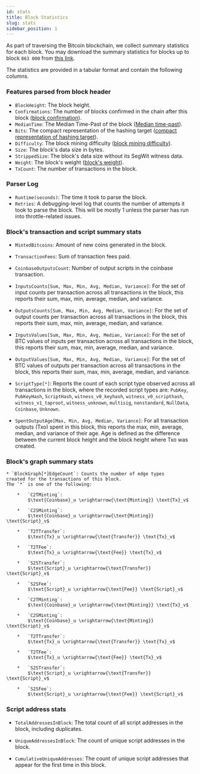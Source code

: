 ```yaml
---
id: stats
title: Block Statistics
slug: stats
sidebar_position: 1
---
```




As part of traversing the Bitcoin blockchain, 
we collect summary statistics for each block. 
You may download the summary statistics for 
blocks up to block `863 000` from 
[this link](https://www.kaggle.com/datasets/vjalili/bitcoin-block-metadata).


The statistics are provided in a tabular format 
and contain the following columns.


### Features parsed from block header

* `BlockHeight`: The block height.
* `Confirmations`: The number of blocks confirmed in the chain after this block ([block confirmation](https://en.bitcoin.it/wiki/Confirmation)).
* `MedianTime`: The Median Time-Past of the block ([Median time-past](https://github.com/bitcoin/bips/blob/master/bip-0113.mediawiki)).
* `Bits`: The compact representation of the hashing target ([compact representation of hashing target](https://learnmeabitcoin.com/technical/block/bits)).
* `Difficulty`: The block mining difficulty ([block mining difficulty](https://learnmeabitcoin.com/beginners/guide/difficulty)).
* `Size`: The block's data size in bytes.
* `StrippedSize`: The block's data size without its SegWit witness data.
* `Weight`: The block's weight ([block's weight](https://learnmeabitcoin.com/technical/transaction/size)).
* `TxCount`: The number of transactions in the block.

### Parser Log

*   `Runtime(seconds)`: The time it took to parse the block.
*   `Retries`: A debugging-level log that counts the number of 
    attempts it took to parse the block. 
    This will be mostly $1$ unless the parser has run 
    into throttle-related issues.


### Block's transaction and script summary stats

*   `MintedBitcoins`: 
    Amount of new coins generated in the block.

*   `TransactionFees`: 
    Sum of transaction fees paid.

*   `CoinbaseOutputsCount`: 
    Number of output scripts in the coinbase transaction.

*   `InputsCounts[Sum, Max, Min, Avg, Median, Variance]`: 
    For the set of input counts per transaction across all 
    transactions in the block, this reports their sum, max, 
    min, average, median, and variance.

*   `OutputsCounts[Sum, Max, Min, Avg, Median, Variance]`: 
    For the set of output counts per transaction across all 
    transactions in the block, this reports their sum, max, 
    min, average, median, and variance.

*   `InputsValues[Sum, Max, Min, Avg, Median, Variance]`: 
    For the set of BTC values of inputs per transaction 
    across all transactions in the block, this reports 
    their sum, max, min, average, median, and variance.

*   `OutputValues[Sum, Max, Min, Avg, Median, Variance]`: 
    For the set of BTC values of outputs per transaction 
    across all transactions in the block, this reports 
    their sum, max, min, average, median, and variance.

*   `ScriptType[*]`: 
    Reports the count of each script type observed across 
    all transactions in the block, where the recorded script types are:
    `PubKey`, `PubKeyHash`, `ScriptHash`, `witness_v0_keyhash`, 
    `witness_v0_scripthash`, `witness_v1_taproot`, 
    `witness_unknown`, `multisig`, `nonstandard`, 
    `NullData`, `Coinbase`, `Unknown`.

*   `SpentOutputAge[Max, Min, Avg, Median, Variance]`:
    For all transaction outputs (Txo) spent in this block, 
    this reports the max, min, average, median, and variance 
    of their age. 
    Age is defined as the difference between the current 
    block height and the block height where Txo was created. 


### Block's graph summary stats

    * `BlockGraph[*]EdgeCount`: Counts the number of edge types 
    created for the transactions of this block. 
    The `*` is one of the following:

        *   `C2TMinting`: 
            $\text{Coinbase}_u \xrightarrow{\text{Minting}} \text{Tx}_v$

        *   `C2SMinting`: 
            $\text{Coinbase}_u \xrightarrow{\text{Minting}} \text{Script}_v$

        *   `T2TTransfer`: 
            $\text{Tx}_u \xrightarrow{\text{Transfer}} \text{Tx}_v$

        *   `T2TFee`: 
            $\text{Tx}_u \xrightarrow{\text{Fee}} \text{Tx}_v$

        *   `S2STransfer`: 
            $\text{Script}_u \xrightarrow{\text{Transfer}} \text{Script}_v$

        *   `S2SFee`: 
            $\text{Script}_u \xrightarrow{\text{Fee}} \text{Script}_v$

        *   `C2TMinting`: 
            $\text{Coinbase}_u \xrightarrow{\text{Minting}} \text{Tx}_v$

        *   `C2SMinting`: 
            $\text{Coinbase}_u \xrightarrow{\text{Minting}} \text{Script}_v$

        *   `T2TTransfer`: 
            $\text{Tx}_u \xrightarrow{\text{Transfer}} \text{Tx}_v$

        *   `T2TFee`: 
            $\text{Tx}_u \xrightarrow{\text{Fee}} \text{Tx}_v$

        *   `S2STransfer`: 
            $\text{Script}_u \xrightarrow{\text{Transfer}} \text{Script}_v$

        *   `S2SFee`: 
            $\text{Script}_u \xrightarrow{\text{Fee}} \text{Script}_v$


### Script address stats


*   `TotalAddressesInBlock`: The total count of all script addresses in the block, including duplicates.

*   `UniqueAddressesInBlock`: The count of unique script addresses in the block.

*   `CumulativeUniqueAddresses`: The count of unique script addresses that appear for the first time in this block.
